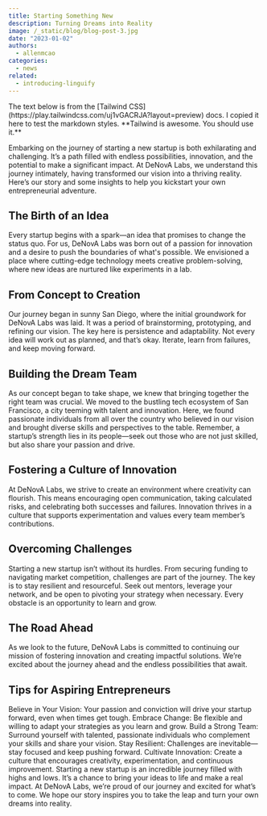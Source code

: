 ```yaml
---
title: Starting Something New
description: Turning Dreams into Reality
image: /_static/blog/blog-post-3.jpg
date: "2023-01-02"
authors:
  - allenmcao
categories:
  - news
related:
  - introducing-linguify
---
```


<Callout type="info" twClass="mt-0">
  The text below is from the [Tailwind
  CSS](https://play.tailwindcss.com/uj1vGACRJA?layout=preview) docs. I copied it
  here to test the markdown styles. **Tailwind is awesome. You should use it.**
</Callout>

Embarking on the journey of starting a new startup is both exhilarating and challenging. It’s a path filled with endless possibilities, innovation, and the potential to make a significant impact. At DeNovA Labs, we understand this journey intimately, having transformed our vision into a thriving reality. Here’s our story and some insights to help you kickstart your own entrepreneurial adventure.

## The Birth of an Idea
Every startup begins with a spark—an idea that promises to change the status quo. For us, DeNovA Labs was born out of a passion for innovation and a desire to push the boundaries of what's possible. We envisioned a place where cutting-edge technology meets creative problem-solving, where new ideas are nurtured like experiments in a lab.

## From Concept to Creation
Our journey began in sunny San Diego, where the initial groundwork for DeNovA Labs was laid. It was a period of brainstorming, prototyping, and refining our vision. The key here is persistence and adaptability. Not every idea will work out as planned, and that’s okay. Iterate, learn from failures, and keep moving forward.

## Building the Dream Team
As our concept began to take shape, we knew that bringing together the right team was crucial. We moved to the bustling tech ecosystem of San Francisco, a city teeming with talent and innovation. Here, we found passionate individuals from all over the country who believed in our vision and brought diverse skills and perspectives to the table. Remember, a startup’s strength lies in its people—seek out those who are not just skilled, but also share your passion and drive.

## Fostering a Culture of Innovation
At DeNovA Labs, we strive to create an environment where creativity can flourish. This means encouraging open communication, taking calculated risks, and celebrating both successes and failures. Innovation thrives in a culture that supports experimentation and values every team member’s contributions.

## Overcoming Challenges
Starting a new startup isn’t without its hurdles. From securing funding to navigating market competition, challenges are part of the journey. The key is to stay resilient and resourceful. Seek out mentors, leverage your network, and be open to pivoting your strategy when necessary. Every obstacle is an opportunity to learn and grow.

## The Road Ahead
As we look to the future, DeNovA Labs is committed to continuing our mission of fostering innovation and creating impactful solutions. We’re excited about the journey ahead and the endless possibilities that await.

## Tips for Aspiring Entrepreneurs
Believe in Your Vision: Your passion and conviction will drive your startup forward, even when times get tough.
Embrace Change: Be flexible and willing to adapt your strategies as you learn and grow.
Build a Strong Team: Surround yourself with talented, passionate individuals who complement your skills and share your vision.
Stay Resilient: Challenges are inevitable—stay focused and keep pushing forward.
Cultivate Innovation: Create a culture that encourages creativity, experimentation, and continuous improvement.
Starting a new startup is an incredible journey filled with highs and lows. It’s a chance to bring your ideas to life and make a real impact. At DeNovA Labs, we’re proud of our journey and excited for what’s to come. We hope our story inspires you to take the leap and turn your own dreams into reality.
